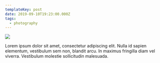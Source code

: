 ```yaml
---
templateKey: post
date: 2019-09-10T19:23:00.000Z
tags:
  - photography
---
```

![](../../static/assets/20190910-IMG_2736.jpg)

Lorem ipsum dolor sit amet, consectetur adipiscing elit. Nulla id sapien elementum, vestibulum sem non, blandit arcu. In maximus fringilla diam vel viverra. Vestibulum molestie sollicitudin malesuada.